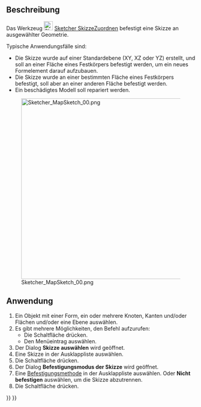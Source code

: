 <languages/>

{{Docnav/de
|[[Sketcher_Dialog/de|Dialog]]
|[[Sketcher_ReorientSketch/de|SkizzeAnordnen]]
|[[Sketcher_Workbench/de|Sketcher]]
|IconL=
|IconR=Sketcher_ReorientSketch.svg
|IconC=Workbench_Sketcher.svg
}}

{{GuiCommand/de
|Name=Sketcher MapSketch
|Name/de=Sketcher SkizzeZuordnen
|MenuLocation=Skizze → Skizze einer Fläche zuordnen...
|Workbenches=[[Sketcher_Workbench/de|Sketcher]], [[PartDesign_Workbench/de|PartDesign]]
|SeeAlso=[[Sketcher_ReorientSketch/de|Sketcher SkizzeAnordnen]], [[Sketcher_NewSketch/de|Sketcher NeueSkizze]]
}}

<span id="Description"></span>
==Beschreibung==

Das Werkzeug [[Image:Sketcher_MapSketch.svg|24px]] [[Sketcher_MapSketch/de|Sketcher SkizzeZuordnen]] befestigt eine Skizze an ausgewählter Geometrie.

Typische Anwendungsfälle sind:
* Die Skizze wurde auf einer Standardebene (XY, XZ oder YZ) erstellt, und soll an einer Fläche eines Festkörpers befestigt werden, um ein neues Formelement darauf aufzubauen.
* Die Skizze wurde an einer bestimmten Fläche eines Festkörpers befestigt, soll aber an einer anderen Fläche befestigt werden.
* Ein beschädigtes Modell soll repariert werden.

[[File:Sketcher_MapSketch_00.png|480px|none]]

<span id="Usage"></span>
==Anwendung== 

# Ein Objekt mit einer Form, ein oder mehrere Knoten, Kanten und/oder Flächen und/oder eine Ebene auswählen.
# Es gibt mehrere Möglichkeiten, den Befehl aufzurufen:
#* Die Schaltfläche {{Button|[[Image:Sketcher_MapSketch.svg|16px]] [[Sketcher_MapSketch/de|Skizze einer Fläche zuordnen...]]}} drücken.
#* Den Menüeintrag {{MenuCommand|Skizze → [[Image:Sketcher_MapSketch.svg|16px]] Skizze einer Fläche zuordnen...}} auswählen.
# Der Dialog '''Skizze auswählen''' wird geöffnet.
# Eine Skizze in der Ausklappliste auswählen.
# Die Schaltfläche {{Button|OK}} drücken.
#  Der Dialog '''Befestigungsmodus der Skizze''' wird geöffnet.
# Eine [[Part_EditAttachment/de#Befestigungsverfahren|Befestigungsmethode]] in der Ausklappliste auswählen. Oder '''Nicht befestigen''' auswählen, um die Skizze abzutrennen.
# Die Schaltfläche {{Button|OK}} drücken.


{{Docnav/de
|[[Sketcher_Dialog/de|Dialog]]
|[[Sketcher_ReorientSketch/de|SkizzeAnordnen]]
|[[Sketcher_Workbench/de|Sketcher]]
|IconL=
|IconR=Sketcher_ReorientSketch.svg
|IconC=Workbench_Sketcher.svg
}}

{{Sketcher_Tools_navi{{#translation:}}}}
{{Userdocnavi{{#translation:}}}}